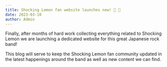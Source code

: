 ```yaml
---
title: Shocking Lemon fan website launches now! 🍋 🎉
date: 2023-03-10
author: Admin
---
```


Finally, after months of hard work collecting everything related to Shocking Lemon we are launching a dedicated website for this great Japanese rock band!

This blog will serve to keep the Shocking Lemon fan community updated in the latest happenings around the band as well as new content we can find.

